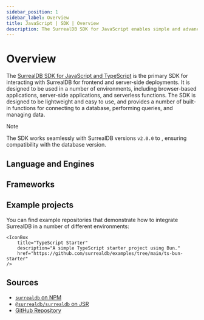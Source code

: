 ```yaml
---
sidebar_position: 1
sidebar_label: Overview
title: JavaScript | SDK | Overview
description: The SurrealDB SDK for JavaScript enables simple and advanced querying of a remote or embedded database.
---
```





# Overview

The [SurrealDB SDK for JavaScript and TypeScript](https://npmjs.com/package/surrealdb) is the primary SDK for interacting with SurrealDB for frontend and server-side deployments. It is designed to be used in a number of environments, including browser-based applications, server-side applications, and serverless functions. The SDK is designed to be lightweight and easy to use, and provides a number of built-in functions for connecting to a database, performing queries, and managing data.

> [!NOTE]
> The SDK works seamlessly with SurrealDB versions `v2.0.0` to <Version />, ensuring compatibility with the database version.

## Language and Engines

<Boxes>
    <IconBox
        title="JavaScript"
        status="available"
        href="/docs/sdk/javascript/core/create-a-new-connection"
        icon={{
                light: LightJavaScript,
                dark: DarkJavaScript,
        }}
    />
    <IconBox
        title="TypeScript"
        status="available"
        href="/docs/sdk/javascript/core/create-a-new-connection"
        icon={{
                light: LightTypescript,
                dark: DarkTypescript,
        }}
    />
    <IconBox
        title="Node.js"
        status="available"
        href="/docs/sdk/javascript/engines/node"
        icon={{
                light: LightNodejs,
                dark: DarkNodejs,
        }}
    />
    <IconBox
        title="WebAssembly"
        status="available"
        href="/docs/sdk/javascript/engines/wasm"
        icon={{
                light: LightWasm,
                dark: DarkWasm,
        }}
    />
</Boxes>

## Frameworks

<Boxes>
    <IconBox
        title="React"
        status="coming soon"
        icon={{
            light: LightReact,
            dark: DarkReact,
        }}
    />
    <IconBox
        title="Next.js"
        status="coming soon"
        icon={{
            light: LightNext,
            dark: DarkNext,
        }}
    />
    <IconBox
        title="Vue.js"
        status="coming soon"
        icon={{
            light: LightVue,
            dark: DarkVue,
        }}
    />
    <IconBox
        title="Angular"
        status="coming soon"
        icon={{
            light: LightAngular,
            dark: DarkAngular,
        }}
    />
    <IconBox
        title="Solid.js"
        status="coming soon"
        icon={{
            light: LightSolid,
            dark: DarkSolid,
        }}
    />
    <IconBox
        title="Svelte"
        status="coming soon"
        icon={{
            light: LightSvelte,
            dark: DarkSvelte,
        }}
    />
</Boxes>

## Example projects

You can find example repositories that demonstrate how to integrate SurrealDB in a number of different environments:

<Boxes>
    <IconBox
        title="Surreal Stickies"
        description="A simple note-taking application built with SurrealDB, React, and Vite."
        href="https://github.com/surrealdb/examples/tree/main/notes-v2"
    />

    <IconBox
        title="TypeScript Starter"
        description="A simple TypeScript starter project using Bun."
        href="https://github.com/surrealdb/examples/tree/main/ts-bun-starter"
    />
</Boxes>

## Sources

- [`surrealdb` on NPM](https://npmjs.com/package/surrealdb)
- [`@surrealdb/surrealdb` on JSR](https://jsr.io/@surrealdb/surrealdb)
- [GitHub Repository](https://github.com/surrealdb/surrealdb.js)

